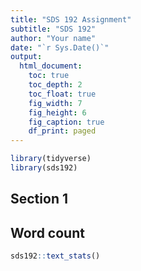 ```yaml
---
title: "SDS 192 Assignment"
subtitle: "SDS 192"
author: "Your name"
date: "`r Sys.Date()`"
output: 
  html_document:
    toc: true
    toc_depth: 2
    toc_float: true
    fig_width: 7
    fig_height: 6
    fig_caption: true
    df_print: paged
---
```


```r
library(tidyverse)
library(sds192)
```

## Section 1









## Word count

```r
sds192::text_stats()
```

